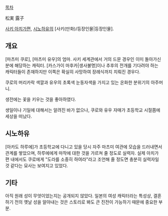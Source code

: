 [[목차]]

松実 露子

[[사키 아치가편]], [[시노하유]]의 [사키(만화)/등장인물|등장인물].

== 개요 ==
[마츠미 쿠로], [마츠미 유우]의 엄마. 사키 세계관에서 거의 드문 경우인 이미 돌아가신 분에 해당하는 캐릭터.
[카스가이 마후카|생사불명]이나 추후의 전개를 기다려야 하는 캐릭터들이 존재하지만 이쪽은 확실히 사망하여 장례식까지 치뤄진 경우다.

쿠로의 머리카락 색깔과 유우의 초록색 눈동자색을 가지고 있는 온화한 분위기의 아주머니.

생전에는 꽃을 키우는 것을 좋아하였다.

생일이나 기일에 대해서는 알려진 바가 없으나, 쿠로와 유우 자매가 초등학교 시절쯤에 세상을 떠났다.

== 시노하유 ==
[아카도 하루에]가 초등학교에 다니고 있을 당시 자주 마츠미 여관에 모습을 드러내면서 관계를 쌓았으며,
하루에에게 마작에 대한 것을 가르쳐 줄 정도로 실력자. 실제 아치가 편 내에서도 쿠로에게 "도라를 소중히 하여라"라고
조언해 줄 정도면 충분히 실력자일 것 같다는 묘사는 보여지고 있었다.

== 기타 ==
아직 원래 성이 무엇이었는지는 공개되지 않았다. 일본의 여성 캐릭터라는 특성상, 결혼하기 전의 옛날 성을 알아내는 것은 스토리로 봐도 큰 진전이 가능하기 때문에 중요한 부분.
